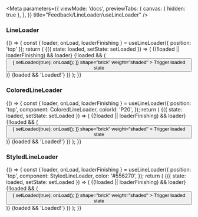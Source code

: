 
<Meta
  parameters={{
    viewMode: 'docs',
    previewTabs: {
      canvas: { hidden: true },
    },
  }}
  title="Feedback/LineLoader/useLineLoader"
/>

<PageTitle src="components/LineLoader" title="useLineLoader" />

### LineLoader

<Preview>
  <Story name="LineLoader">
    {() => {
      const { loader, onLoad, loaderFinishing } = useLineLoader({ position: 'top' });
      return (
        <ThemeWrapper>
          <StateWrapper initialState={false}>
            {({ state: loaded, setState: setLoaded }) => (
              <Rhythm grouped pt={3} style={{ position: 'relative' }}>
                {(!loaded || loaderFinishing) && loader}
                {!loaded && (
                  <Button
                    color="primary"
                    onClick={() => {
                      setLoaded(true);
                      onLoad();
                    }}
                    shape="brick"
                    weight="shaded"
                  >
                    Trigger loaded state
                  </Button>
                )}
                {loaded && 'Loaded!'}
              </Rhythm>
            )}
          </StateWrapper>
        </ThemeWrapper>
      );
    }}
  </Story>
</Preview>

### ColoredLineLoader

<Preview>
  <Story name="ColoredLineLoader">
    {() => {
      const { loader, onLoad, loaderFinishing } = useLineLoader({
        position: 'top',
        component: ColoredLineLoader,
        colorId: 'P20',
      });
      return (
        <ThemeWrapper>
          <StateWrapper initialState={false}>
            {({ state: loaded, setState: setLoaded }) => (
              <Rhythm grouped pt={3} style={{ position: 'relative' }}>
                {(!loaded || loaderFinishing) && loader}
                {!loaded && (
                  <Button
                    color="primary"
                    onClick={() => {
                      setLoaded(true);
                      onLoad();
                    }}
                    shape="brick"
                    weight="shaded"
                  >
                    Trigger loaded state
                  </Button>
                )}
                {loaded && 'Loaded!'}
              </Rhythm>
            )}
          </StateWrapper>
        </ThemeWrapper>
      );
    }}
  </Story>
</Preview>

### StyledLineLoader

<Preview>
  <Story name="StyledLineLoader">
    {() => {
      const { loader, onLoad, loaderFinishing } = useLineLoader({
        position: 'top',
        component: StyledLineLoader,
        color: '#556270',
      });
      return (
        <ThemeWrapper>
          <StateWrapper initialState={false}>
            {({ state: loaded, setState: setLoaded }) => (
              <Rhythm grouped pt={3} style={{ position: 'relative' }}>
                {(!loaded || loaderFinishing) && loader}
                {!loaded && (
                  <Button
                    color="primary"
                    onClick={() => {
                      setLoaded(true);
                      onLoad();
                    }}
                    shape="brick"
                    weight="shaded"
                  >
                    Trigger loaded state
                  </Button>
                )}
                {loaded && 'Loaded!'}
              </Rhythm>
            )}
          </StateWrapper>
        </ThemeWrapper>
      );
    }}
  </Story>
</Preview>
